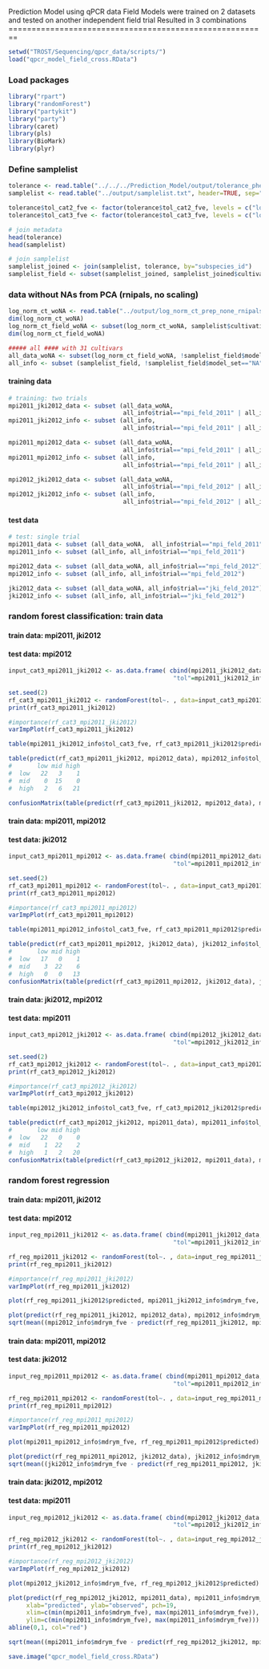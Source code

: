 Prediction Model using qPCR data
Field Models were trained on 2 datasets and tested on another independent field trial
Resulted in 3 combinations
========================================================

```r
setwd("TROST/Sequencing/qpcr_data/scripts/")
load("qpcr_model_field_cross.RData")
```

### Load packages
```r
library("rpart")
library("randomForest")
library("partykit")
library("party")
library(caret) 
library(pls)
library(BioMark)
library(plyr)
```

### Define samplelist
```r
tolerance <- read.table("../../../Prediction_Model/output/tolerance_phenotyper_metadata_2sub.txt", sep="\t", header=TRUE)
samplelist <- read.table("../output/samplelist.txt", header=TRUE, sep="\t")

tolerance$tol_cat2_fve <- factor(tolerance$tol_cat2_fve, levels = c("low", "high"))
tolerance$tol_cat3_fve <- factor(tolerance$tol_cat3_fve, levels = c("low", "mid", "high"))

# join metadata
head(tolerance)
head(samplelist)

# join samplelist
samplelist_joined <- join(samplelist, tolerance, by="subspecies_id")
samplelist_field <- subset(samplelist_joined, samplelist_joined$cultivation=="field")
```


### data without NAs from PCA (rnipals, no scaling)
```r
log_norm_ct_woNA <- read.table("../output/log_norm_ct_prep_none_rnipals_completeObs.txt", header=TRUE, sep="\t")
dim(log_norm_ct_woNA)
log_norm_ct_field_woNA <- subset(log_norm_ct_woNA, samplelist$cultivation=="field")
dim(log_norm_ct_field_woNA)

##### all #### with 31 cultivars
all_data_woNA <- subset(log_norm_ct_field_woNA, !samplelist_field$model_set=="NA")
all_info <- subset (samplelist_field, !samplelist_field$model_set=="NA")
```

#### training data
```r
# training: two trials
mpi2011_jki2012_data <- subset (all_data_woNA, 
                                all_info$trial=="mpi_feld_2011" | all_info$trial=="jki_feld_2012")
mpi2011_jki2012_info <- subset (all_info, 
                                all_info$trial=="mpi_feld_2011" | all_info$trial=="jki_feld_2012")

mpi2011_mpi2012_data <- subset (all_data_woNA, 
                                all_info$trial=="mpi_feld_2011" | all_info$trial=="mpi_feld_2012")
mpi2011_mpi2012_info <- subset (all_info, 
                                all_info$trial=="mpi_feld_2011" | all_info$trial=="mpi_feld_2012")

mpi2012_jki2012_data <- subset (all_data_woNA, 
                                all_info$trial=="mpi_feld_2012" | all_info$trial=="jki_feld_2012")
mpi2012_jki2012_info <- subset (all_info, 
                                all_info$trial=="mpi_feld_2012" | all_info$trial=="jki_feld_2012")
```

#### test data
```r
# test: single trial
mpi2011_data <- subset (all_data_woNA,  all_info$trial=="mpi_feld_2011")
mpi2011_info <- subset (all_info, all_info$trial=="mpi_feld_2011")

mpi2012_data <- subset (all_data_woNA, all_info$trial=="mpi_feld_2012")
mpi2012_info <- subset (all_info, all_info$trial=="mpi_feld_2012")

jki2012_data <- subset (all_data_woNA, all_info$trial=="jki_feld_2012")
jki2012_info <- subset (all_info, all_info$trial=="jki_feld_2012")
```


### random forest classification: train data
#### train data: mpi2011, jki2012
#### test data: mpi2012
```r
input_cat3_mpi2011_jki2012 <- as.data.frame( cbind(mpi2011_jki2012_data, 
                                              "tol"=mpi2011_jki2012_info$tol_cat3_fve))

set.seed(2)
rf_cat3_mpi2011_jki2012 <- randomForest(tol~. , data=input_cat3_mpi2011_jki2012, ntree=1000)
print(rf_cat3_mpi2011_jki2012)

#importance(rf_cat3_mpi2011_jki2012)
varImpPlot(rf_cat3_mpi2011_jki2012)

table(mpi2011_jki2012_info$tol_cat3_fve, rf_cat3_mpi2011_jki2012$predicted)

table(predict(rf_cat3_mpi2011_jki2012, mpi2012_data), mpi2012_info$tol_cat3_fve)
#       low mid high
#  low   22   3    1
#  mid    0  15    0
#  high   2   6   21

confusionMatrix(table(predict(rf_cat3_mpi2011_jki2012, mpi2012_data), mpi2012_info$tol_cat3_fve))
```


#### train data: mpi2011, mpi2012
#### test data: jki2012
```r
input_cat3_mpi2011_mpi2012 <- as.data.frame( cbind(mpi2011_mpi2012_data, 
                                              "tol"=mpi2011_mpi2012_info$tol_cat3_fve))

set.seed(2)
rf_cat3_mpi2011_mpi2012 <- randomForest(tol~. , data=input_cat3_mpi2011_mpi2012, ntree=1000)
print(rf_cat3_mpi2011_mpi2012)

#importance(rf_cat3_mpi2011_mpi2012)
varImpPlot(rf_cat3_mpi2011_mpi2012)

table(mpi2011_mpi2012_info$tol_cat3_fve, rf_cat3_mpi2011_mpi2012$predicted)

table(predict(rf_cat3_mpi2011_mpi2012, jki2012_data), jki2012_info$tol_cat3_fve)
#       low mid high
#  low   17   0    1
#  mid    3  22    6
#  high   0   0   13
confusionMatrix(table(predict(rf_cat3_mpi2011_mpi2012, jki2012_data), jki2012_info$tol_cat3_fve))
```


#### train data: jki2012, mpi2012
#### test data: mpi2011
```r
input_cat3_mpi2012_jki2012 <- as.data.frame( cbind(mpi2012_jki2012_data, 
                                              "tol"=mpi2012_jki2012_info$tol_cat3_fve))

set.seed(2)
rf_cat3_mpi2012_jki2012 <- randomForest(tol~. , data=input_cat3_mpi2012_jki2012, ntree=1000)
print(rf_cat3_mpi2012_jki2012)

#importance(rf_cat3_mpi2012_jki2012)
varImpPlot(rf_cat3_mpi2012_jki2012)

table(mpi2012_jki2012_info$tol_cat3_fve, rf_cat3_mpi2012_jki2012$predicted)

table(predict(rf_cat3_mpi2012_jki2012, mpi2011_data), mpi2011_info$tol_cat3_fve)
#       low mid high
#  low   22   0    0
#  mid    1  22    2
#  high   1   2   20
confusionMatrix(table(predict(rf_cat3_mpi2012_jki2012, mpi2011_data), mpi2011_info$tol_cat3_fve))
```



### random forest regression
#### train data: mpi2011, jki2012
#### test data: mpi2012
```r
input_reg_mpi2011_jki2012 <- as.data.frame( cbind(mpi2011_jki2012_data, 
                                              "tol"=mpi2011_jki2012_info$mdrym_fve))

rf_reg_mpi2011_jki2012 <- randomForest(tol~. , data=input_reg_mpi2011_jki2012, ntree=1000)
print(rf_reg_mpi2011_jki2012)

#importance(rf_reg_mpi2011_jki2012)
varImpPlot(rf_reg_mpi2011_jki2012)

plot(rf_reg_mpi2011_jki2012$predicted, mpi2011_jki2012_info$mdrym_fve, xlab="predicted", ylab="observed")

plot(predict(rf_reg_mpi2011_jki2012, mpi2012_data), mpi2012_info$mdrym_fve, xlab="predicted", ylab="observed", pch=19)
sqrt(mean((mpi2012_info$mdrym_fve - predict(rf_reg_mpi2011_jki2012, mpi2012_data))^2))
```


#### train data: mpi2011, mpi2012
#### test data: jki2012
```r
input_reg_mpi2011_mpi2012 <- as.data.frame( cbind(mpi2011_mpi2012_data, 
                                              "tol"=mpi2011_mpi2012_info$mdrym_fve))

rf_reg_mpi2011_mpi2012 <- randomForest(tol~. , data=input_reg_mpi2011_mpi2012, ntree=1000)
print(rf_reg_mpi2011_mpi2012)

#importance(rf_reg_mpi2011_mpi2012)
varImpPlot(rf_reg_mpi2011_mpi2012)

plot(mpi2011_mpi2012_info$mdrym_fve, rf_reg_mpi2011_mpi2012$predicted)

plot(predict(rf_reg_mpi2011_mpi2012, jki2012_data), jki2012_info$mdrym_fve, xlab="predicted", ylab="observed", pch=19)
sqrt(mean((jki2012_info$mdrym_fve - predict(rf_reg_mpi2011_mpi2012, jki2012_data))^2))
```


#### train data: jki2012, mpi2012
#### test data: mpi2011
```r
input_reg_mpi2012_jki2012 <- as.data.frame( cbind(mpi2012_jki2012_data, 
                                              "tol"=mpi2012_jki2012_info$mdrym_fve))

rf_reg_mpi2012_jki2012 <- randomForest(tol~. , data=input_reg_mpi2012_jki2012, ntree=1000)
print(rf_reg_mpi2012_jki2012)

#importance(rf_reg_mpi2012_jki2012)
varImpPlot(rf_reg_mpi2012_jki2012)

plot(mpi2012_jki2012_info$mdrym_fve, rf_reg_mpi2012_jki2012$predicted)

plot(predict(rf_reg_mpi2012_jki2012, mpi2011_data), mpi2011_info$mdrym_fve, 
     xlab="predicted", ylab="observed", pch=19, 
     xlim=c(min(mpi2011_info$mdrym_fve), max(mpi2011_info$mdrym_fve)), 
     ylim=c(min(mpi2011_info$mdrym_fve), max(mpi2011_info$mdrym_fve)))
abline(0,1, col="red")

sqrt(mean((mpi2011_info$mdrym_fve - predict(rf_reg_mpi2012_jki2012, mpi2011_data))^2))
```



```r
save.image("qpcr_model_field_cross.RData")
```

